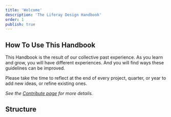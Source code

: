 ```yaml
---
title: 'Welcome'
description: 'The Liferay Design Handbook'
order: 1
publish: true
---
```



## How To Use This Handbook

This Handbook is the result of our collective past experience. As you learn and grow, you will have different experiences. And you will find ways these guidelines can be improved.

Please take the time to reflect at the end of every project, quarter, or year to add new ideas, or refine existing ones.

_See the [Contribute page](././contribute) for more details._

## Structure

<Grid template="auto / 1fr 1fr 1fr" gap="1rem">
	<Grid.Item>
		<CardHidden
			handbook
			title="Work"
			text="General policies and best practices for how we do work."
			to=".././work/remotely"
		/>
	</Grid.Item>
	<Grid.Item>
		<CardHidden
			handbook
			delay="0.2s"
			title="Tools"
			text="Guides for the applications and programs that we use."
			to=".././tools/figma"
		/>
	</Grid.Item>
	<Grid.Item>
		<CardHidden
			handbook
			delay=".3s"
			title="Collaborate"
			text="Methods for working together &mdash; standups, critiques, and more."
			to=".././collaborate/update"
		/>
	</Grid.Item>
	<Grid.Item>
		<CardHidden
			handbook
			delay=".4s"
			title="Advocate"
			text="How and where we promote and share each other's work."
			to=".././advocate/overview"
		/>
	</Grid.Item>
	<Grid.Item>
		<CardHidden
			handbook
			delay=".5s"
			title="Grow"
			text="Career paths, skill maps, job titles and more &mdash; grow and get better!"
			to=".././grow/introduction"
		/>
	</Grid.Item>
	<Grid.Item>
		<CardHidden
			handbook
			delay=".6s"
			title="Contribute"
			text="How to contribute to this living guide for Liferay Design."
			to=".././contribute/introduction"
		/>
	</Grid.Item>
</Grid>

<br />
<br />
<br />
<br />
